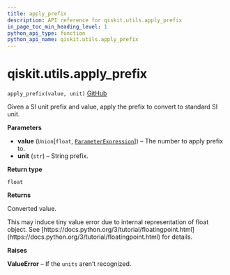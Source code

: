 ```yaml
---
title: apply_prefix
description: API reference for qiskit.utils.apply_prefix
in_page_toc_min_heading_level: 1
python_api_type: function
python_api_name: qiskit.utils.apply_prefix
---
```


# qiskit.utils.apply\_prefix

<span id="qiskit.utils.apply_prefix" />

`apply_prefix(value, unit)` [GitHub](https://github.com/qiskit/qiskit/tree/stable/0.21/qiskit/utils/units.py "view source code")

Given a SI unit prefix and value, apply the prefix to convert to standard SI unit.

**Parameters**

*   **value** (`Union`\[`float`, [`ParameterExpression`](qiskit.circuit.ParameterExpression "qiskit.circuit.parameterexpression.ParameterExpression")]) – The number to apply prefix to.
*   **unit** (`str`) – String prefix.

**Return type**

`float`

**Returns**

Converted value.

<Admonition title="Note" type="note">
  This may induce tiny value error due to internal representation of float object. See [https://docs.python.org/3/tutorial/floatingpoint.html](https://docs.python.org/3/tutorial/floatingpoint.html) for details.
</Admonition>

**Raises**

**ValueError** – If the `units` aren’t recognized.

